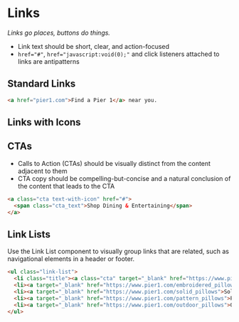 # Links

*Links go places, buttons do things.*
* Link text should be short, clear, and action-focused
* `href="#"`, `href="javascript:void(0);"` and click listeners attached to links are antipatterns

## Standard Links
```html
<a href="pier1.com">Find a Pier 1</a> near you.
```

## Links with Icons

## CTAs
* Calls to Action (CTAs) should be visually distinct from the content adjacent to them
* CTA copy should be compelling-but-concise and a natural conclusion of the content that leads to the CTA

```html
<a class="cta text-with-icon" href="#">
  <span class="cta_text">Shop Dining & Entertaining</span>
</a>
```

## Link Lists
Use the Link List component to visually group links that are related, such as navigational elements in a header or footer.
```html
<ul class="link-list">
  <li class="title"><a class="cta" target="_blank" href="https://www.pier1.com/pillows">Pillows</a></li>
  <li><a target="_blank" href="https://www.pier1.com/embroidered_pillows">Textured & Embellished Pillows</a></li>
  <li><a target="_blank" href="https://www.pier1.com/solid_pillows">Solid Pillows</a></li>
  <li><a target="_blank" href="https://www.pier1.com/pattern_pillows">Patterned Pillows</a></li>
  <li><a target="_blank" href="https://www.pier1.com/outdoor_pillows">Outdoor Pillows</a></li>
</ul>
```
